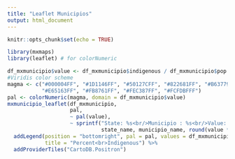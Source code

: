 ```yaml
---
title: "Leaflet Municipios"
output: html_document
---
```


```r
knitr::opts_chunk$set(echo = TRUE)
```

```r
library(mxmaps)
library(leaflet) # for colorNumeric

df_mxmunicipio$value <- df_mxmunicipio$indigenous / df_mxmunicipio$pop
#Viridis color scheme
magma <- c("#000004FF", "#1D1146FF", "#50127CFF", "#822681FF", "#B63779FF", 
           "#E65163FF", "#FB8761FF", "#FEC387FF", "#FCFDBFFF")
pal <- colorNumeric(magma, domain = df_mxmunicipio$value)
mxmunicipio_leaflet(df_mxmunicipio,
                    pal,
                    ~ pal(value),
                    ~ sprintf("State: %s<br/>Municipio : %s<br/>Value: %s%%",
                              state_name, municipio_name, round(value * 100, 1))) %>%
  addLegend(position = "bottomright", pal = pal, values = df_mxmunicipio$value,
            title = "Percent<br>Indigenous") %>%
  addProviderTiles("CartoDB.Positron")
```